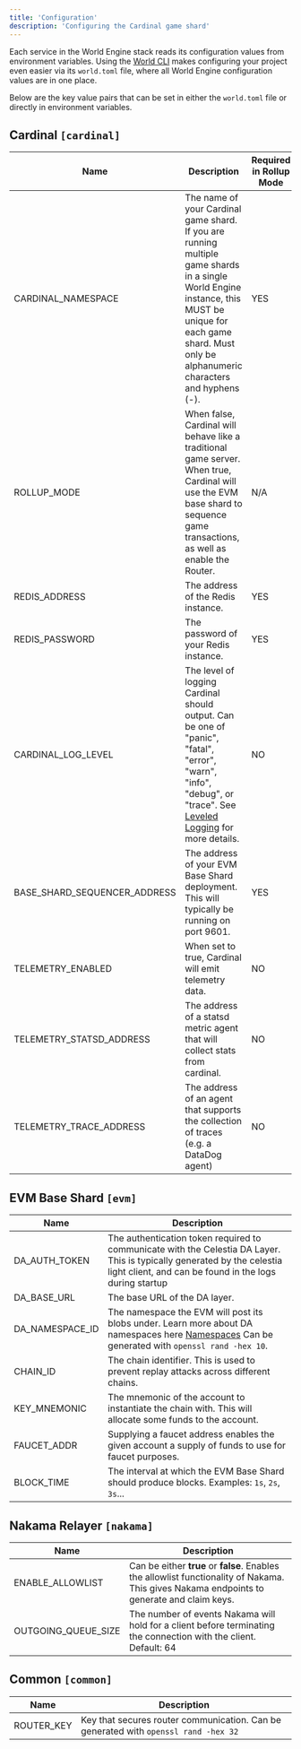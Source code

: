 ```yaml
---
title: 'Configuration'
description: 'Configuring the Cardinal game shard'
---
```


Each service in the World Engine stack reads its configuration values from environment variables. Using the [World CLI](https://github.com/Argus-Labs/world-cli) makes configuring your project even easier via its `world.toml` file, where all World Engine configuration values are in one place.

Below are the key value pairs that can be set in either the `world.toml` file or directly in environment variables.


## Cardinal `[cardinal]`
| Name                         | Description                                                                                                                                                                                                                          | Required in Rollup Mode |
|------------------------------|--------------------------------------------------------------------------------------------------------------------------------------------------------------------------------------------------------------------------------------|-------------------------|
| CARDINAL_NAMESPACE           | The name of your Cardinal game shard. If you are running multiple game shards in a single World Engine instance, this MUST be unique for each game shard. Must only be alphanumeric characters and hyphens (-).                      | YES                     |
| ROLLUP_MODE                  | When false, Cardinal will behave like a traditional game server. When true, Cardinal will use the EVM base shard to sequence game transactions, as well as enable the Router.                                                        | N/A                     |
| REDIS_ADDRESS                | The address of the Redis instance.                                                                                                                                                                                                   | YES                     |
| REDIS_PASSWORD               | The password of your Redis instance.                                                                                                                                                                                                 | YES                     |
| CARDINAL_LOG_LEVEL           | The level of logging Cardinal should output. Can be one of "panic", "fatal", "error", "warn", "info", "debug", or "trace". See [Leveled Logging](https://github.com/rs/zerolog?tab=readme-ov-file#leveled-logging) for more details. | NO                      |
| BASE_SHARD_SEQUENCER_ADDRESS | The address of your EVM Base Shard deployment. This will typically be running on port 9601.                                                                                                                                          | YES                     |
| TELEMETRY_ENABLED            | When set to true, Cardinal will emit telemetry data.                                                                                                                                                                                 | NO                      |
| TELEMETRY_STATSD_ADDRESS     | The address of a statsd metric agent that will collect stats from cardinal.                                                                                                                                                          | NO                      |
| TELEMETRY_TRACE_ADDRESS      | The address of an agent that supports the collection of traces (e.g. a DataDog agent)                                                                                                                                                | NO                      |


## EVM Base Shard `[evm]`
| Name            | Description                                                                                                                                                                                            |
|-----------------|--------------------------------------------------------------------------------------------------------------------------------------------------------------------------------------------------------|
| DA_AUTH_TOKEN   | The authentication token required to communicate with the Celestia DA Layer. This is typically generated by the celestia light client, and can be found in the logs during startup                     |
| DA_BASE_URL     | The base URL of the DA layer.                                                                                                                                                                          |
| DA_NAMESPACE_ID | The namespace the EVM will post its blobs under. Learn more about DA namespaces here [Namespaces](https://celestia.org/glossary/namespaced-merkle-tree/) Can be generated with `openssl rand -hex 10`. |                                                                                                                 |
| CHAIN_ID        | The chain identifier. This is used to prevent replay attacks across different chains.                                                                                                                  |
| KEY_MNEMONIC    | The mnemonic of the account to instantiate the chain with. This will allocate some funds to the account.                                                                                               |
| FAUCET_ADDR     | Supplying a faucet address enables the given account a supply of funds to use for faucet purposes.                                                                                                     |
| BLOCK_TIME      | The interval at which the EVM Base Shard should produce blocks. Examples: `1s`, `2s`, `3s`...                                                                                                          |

## Nakama Relayer `[nakama]`
| Name                | Description                                                                                                                                 |
|---------------------|---------------------------------------------------------------------------------------------------------------------------------------------|
| ENABLE_ALLOWLIST    | Can be either **true** or **false**. Enables the allowlist functionality of Nakama. This gives Nakama endpoints to generate and claim keys. |
| OUTGOING_QUEUE_SIZE | The number of events Nakama will hold for a client before terminating the connection with the client. Default: 64                           |

## Common `[common]`
| Name       | Description                                                                         |
|------------|-------------------------------------------------------------------------------------|
| ROUTER_KEY | Key that secures router communication. Can be generated with `openssl rand -hex 32` |